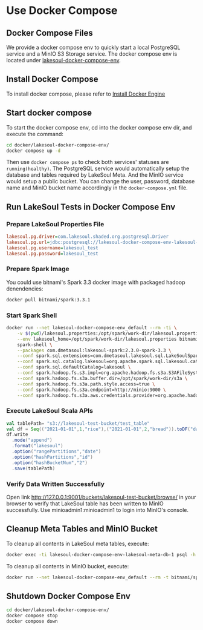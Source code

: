 # Use Docker Compose

<!--
SPDX-FileCopyrightText: 2023 LakeSoul Contributors

SPDX-License-Identifier: Apache-2.0
-->

## Docker Compose Files
We provide a docker compose env to quickly start a local PostgreSQL service and a MinIO S3 Storage service. The docker compose env is located under [lakesoul-docker-compose-env](https://github.com/lakesoul-io/LakeSoul/tree/main/docker/lakesoul-docker-compose-env).

## Install Docker Compose
To install docker compose, please refer to [Install Docker Engine](https://docs.docker.com/engine/install/)

## Start docker compose
To start the docker compose env, cd into the docker compose env dir, and execute the command:
```bash
cd docker/lakesoul-docker-compose-env/
docker compose up -d
```
Then use `docker compose ps` to check both services' statuses are `running(healthy)`. The PostgreSQL service would automatically setup the database and tables required by LakeSoul Meta. And the MinIO service would setup a public bucket. You can change the user, password, database name and MinIO bucket name accordingly in the `docker-compose.yml` file.

## Run LakeSoul Tests in Docker Compose Env
### Prepare LakeSoul Properties File
```ini title="lakesoul.properties"
lakesoul.pg.driver=com.lakesoul.shaded.org.postgresql.Driver
lakesoul.pg.url=jdbc:postgresql://lakesoul-docker-compose-env-lakesoul-meta-db-1:5432/lakesoul_test?stringtype=unspecified
lakesoul.pg.username=lakesoul_test
lakesoul.pg.password=lakesoul_test
```
### Prepare Spark Image
You could use bitnami's Spark 3.3 docker image with packaged hadoop denendencies:
```bash
docker pull bitnami/spark:3.3.1
```

### Start Spark Shell
```bash
docker run --net lakesoul-docker-compose-env_default --rm -ti \
    -v $(pwd)/lakesoul.properties:/opt/spark/work-dir/lakesoul.properties \
    --env lakesoul_home=/opt/spark/work-dir/lakesoul.properties bitnami/spark:3.3.1 \
    spark-shell \
    --packages com.dmetasoul:lakesoul-spark:2.3.0-spark-3.3 \
    --conf spark.sql.extensions=com.dmetasoul.lakesoul.sql.LakeSoulSparkSessionExtension \
    --conf spark.sql.catalog.lakesoul=org.apache.spark.sql.lakesoul.catalog.LakeSoulCatalog \
    --conf spark.sql.defaultCatalog=lakesoul \
    --conf spark.hadoop.fs.s3.impl=org.apache.hadoop.fs.s3a.S3AFileSystem \
    --conf spark.hadoop.fs.s3a.buffer.dir=/opt/spark/work-dir/s3a \
    --conf spark.hadoop.fs.s3a.path.style.access=true \
    --conf spark.hadoop.fs.s3a.endpoint=http://minio:9000 \
    --conf spark.hadoop.fs.s3a.aws.credentials.provider=org.apache.hadoop.fs.s3a.AnonymousAWSCredentialsProvider
```

### Execute LakeSoul Scala APIs
```scala
val tablePath= "s3://lakesoul-test-bucket/test_table"
val df = Seq(("2021-01-01",1,"rice"),("2021-01-01",2,"bread")).toDF("date","id","name")
df.write
  .mode("append")
  .format("lakesoul")
  .option("rangePartitions","date")
  .option("hashPartitions","id")
  .option("hashBucketNum","2")
  .save(tablePath)
```

### Verify Data Written Successfully
Open link http://127.0.0.1:9001/buckets/lakesoul-test-bucket/browse/ in your browser to verify that LakeSoul table has been written to MinIO successfully.
Use minioadmin1:minioadmin1 to login into MinIO's console.

## Cleanup Meta Tables and MinIO Bucket
To cleanup all contents in LakeSoul meta tables, execute:
```bash
docker exec -ti lakesoul-docker-compose-env-lakesoul-meta-db-1 psql -h localhost -U lakesoul_test -d lakesoul_test -f /meta_cleanup.sql
```
To cleanup all contents in MinIO bucket, execute:
```bash
docker run --net lakesoul-docker-compose-env_default --rm -t bitnami/spark:3.3.1 aws --no-sign-request --endpoint-url http://minio:9000 s3 rm --recursive s3://lakesoul-test-bucket/
```

## Shutdown Docker Compose Env
```bash
cd docker/lakesoul-docker-compose-env/
docker compose stop
docker compose down
```